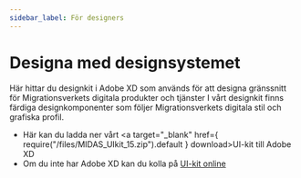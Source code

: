 ```yaml
---
sidebar_label: För designers
---
```


# Designa med designsystemet

Här hittar du designkit i Adobe XD som används för att designa gränssnitt för Migrationsverkets digitala produkter och tjänster
I vårt designkit finns färdiga designkomponenter som följer Migrationsverkets digitala stil och grafiska profil.

- Här kan du ladda ner vårt <a target="\_blank" href={ require("/files/MIDAS_UIkit_15.zip").default } download>UI-kit till Adobe XD</a>
- Om du inte har Adobe XD kan du kolla på [UI-kit online](https://xd.adobe.com/view/95ad014c-2540-44e2-9adf-5ad4c8751bbd-c0fe/?hints=off)
